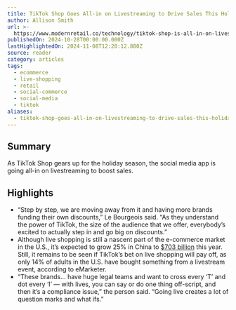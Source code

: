 ```yaml
---
title: TikTok Shop Goes All-in on Livestreaming to Drive Sales This Holiday Season
author: Allison Smith
url: >-
  https://www.modernretail.co/technology/tiktok-shop-is-all-in-on-livestreaming-to-drive-sales-this-holiday-season/?utm_campaign=mrdis&utm_medium=email&utm_source=ecommerceweekly&utm_content=110124
publishedOn: 2024-10-28T00:00:00.000Z
lastHighlightedOn: 2024-11-08T12:20:12.880Z
source: reader
category: articles
tags:
  - ecommerce
  - live-shopping
  - retail
  - social-commerce
  - social-media
  - tiktok
aliases:
  - tiktok-shop-goes-all-in-on-livestreaming-to-drive-sales-this-holiday-season
---
```

## Summary

As TikTok Shop gears up for the holiday season, the social media app is going all-in on livestreaming to boost sales.

## Highlights
- “Step by step, we are moving away from it and having more brands funding their own discounts,” Le Bourgeois said. “As they understand the power of TikTok, the size of the audience that we offer, everybody’s excited to actually step in and go big on discounts.”
- Although live shopping is still a nascent part of the e-commerce market in the U.S., it’s expected to grow 25% in China to [$703 billion](https://www.emarketer.com/content/tiktok-determined-make-live-shopping-mainstream-while-amazon-leans-shoppable-tv) this year. Still, it remains to be seen if TikTok’s bet on live shopping will pay off, as only 14% of adults in the U.S. have bought something from a livestream event, according to eMarketer.
- “These brands… have huge legal teams and want to cross every ‘T’ and dot every ‘I’ — with lives, you can say or do one thing off-script, and then it’s a compliance issue,” the person said. “Going live creates a lot of question marks and what ifs.”
